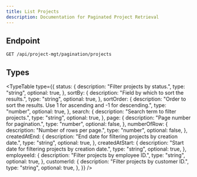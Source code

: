 ```yaml
---
title: List Projects
description: Documentation for Paginated Project Retrieval
---
```


## Endpoint

```http
GET /api/project-mgt/pagination/projects
```

## Types


<TypeTable
  type={{
    status: {
      description: "Filter projects by status.",
      type: "string",
      optional: true,
    },
    sortBy: {
      description: "Field by which to sort the results.",
      type: "string",
      optional: true,
    },
    sortOrder: {
      description:
        "Order to sort the results. Use 1 for ascending and -1 for descending.",
      type: "number",
      optional: true,
    },
    search: {
      description: "Search term to filter projects.",
      type: "string",
      optional: true,
    },
    page: {
      description: "Page number for pagination.",
      type: "number",
      optional: false,
    },
    numberOfRow: {
      description: "Number of rows per page.",
      type: "number",
      optional: false,
    },
    createdAtEnd: {
      description: "End date for filtering projects by creation date.",
      type: "string",
      optional: true,
    },
    createdAtStart: {
      description: "Start date for filtering projects by creation date.",
      type: "string",
      optional: true,
    },
    employeeId: {
      description: "Filter projects by employee ID.",
      type: "string",
      optional: true,
    },
    customerId: {
      description: "Filter projects by customer ID.",
      type: "string",
      optional: true,
    },
  }}
/>
